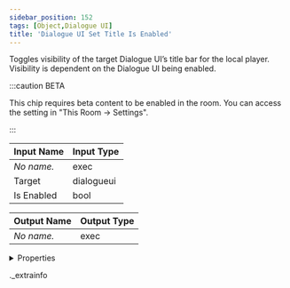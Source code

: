 ```yaml
---
sidebar_position: 152
tags: [Object,Dialogue UI]
title: 'Dialogue UI Set Title Is Enabled'
---
```


Toggles visibility of the target Dialogue UI’s title bar for the local player. Visibility is dependent on the Dialogue UI being enabled.

:::caution BETA

This chip requires beta content to be enabled in the room. You can access the setting in "This Room -> Settings".

:::

<IChip uuid="54a8ee30-21fa-4f74-8f54-5c8936a2e7bb" />

| Input Name | Input Type |
|-----------|-----------|
| *No name.* | exec |
| Target | dialogueui |
| Is Enabled | bool |

| Output Name | Output Type |
|-----------|-----------|
| *No name.* | exec |


<details>
  <summary>Properties</summary>
  <div>
    <div>
    <table>
      <thead>
        <tr>
          <th>Room availability:</th>
          <th>Available everywhere</th>
        </tr>
        <tr>
          <th>Is beta required?</th>
          <th>Yes</th>
        </tr>
        <tr>
          <th>Is this chip a trolling risk?</th>
          <th>No</th>
        </tr>
        <tr>
          <th>Is this chip a role assignment risk?</th>
          <th>No</th>
        </tr>
        <tr>
          <th>Chip UUID</th>
          <th>54a8ee30-21fa-4f74-8f54-5c8936a2e7bb</th>
        </tr>
      </thead>
    </table>
    </div>
  </div>
</details>

._extrainfo